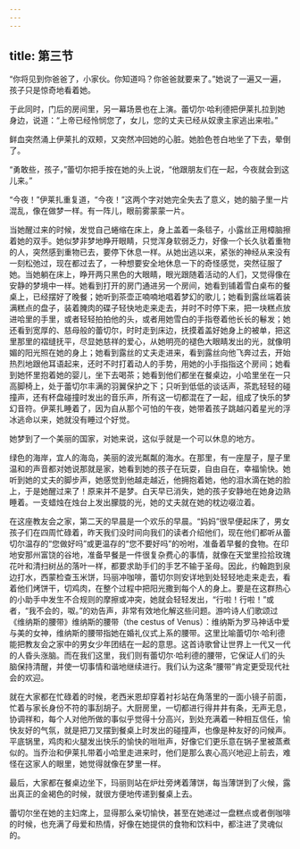 ```yaml
---
---
---
```

title: 第三节
---




“你将见到你爸爸了，小家伙。你知道吗？你爸爸就要来了。”她说了一遍又一遍，孩子只是惊奇地看着她。

于此同时，门后的房间里，另一幕场景也在上演。蕾切尔·哈利德把伊莱扎拉到她身边，说道：“上帝已经怜悯您了，女儿，您的丈夫已经从奴隶主家逃出来啦。”

鲜血突然涌上伊莱扎的双颊，又突然冲回她的心脏。她脸色苍白地坐了下去，晕倒了。

“勇敢些，孩子，”蕾切尔把手按在她的头上说，“他跟朋友们在一起，今夜就会到这儿来。”

“今夜！”伊莱扎重复道，“今夜！”这两个字对她完全失去了意义，她的脑子里一片混乱，像在做梦一样。有一阵儿，眼前雾蒙蒙一片。

当她醒过来的时候，发觉自己蜷缩在床上，身上盖着一条毯子，小露丝正用樟脑擦着她的双手。她似梦非梦地睁开眼睛，只觉浑身软弱乏力，好像一个长久驮着重物的人，突然感到重物已去，要停下休息一样。从她出逃以来，紧张的神经从来没有一刻松弛过，现在都过去了，一种想要安全地休息一下的奇怪感觉，突然征服了她。当她躺在床上，睁开两只黑色的大眼睛，眼光跟随着活动的人们，又觉得像在安静的梦境中一样。她看到打开的房门通进另一个房间，她看到铺着雪白桌布的餐桌上，已经摆好了晚餐；她听到茶壶正喃喃地唱着梦幻的歌儿；她看到露丝端着装满糕点的盘子，装着腌肉的碟子轻快地走来走去，并时不时停下来，把一块糕点放进哈里的手里，或者轻轻拍拍他的头，或者用她雪白的手指卷着他长长的鬈发；她还看到宽厚的、慈母般的蕾切尔，时时走到床边，抚摸着盖好她身上的被单，把这里那里的褶缝抚平，尽显她慈祥的爱心，从她明亮的褪色大眼睛发出的光，就像明媚的阳光照在她的身上；她看到露丝的丈夫走进来，看到露丝向他飞奔过去，开始热烈地跟他耳语起来，还时不时打着动人的手势，用她的小手指指这个房间；她看到她怀里抱着她的婴儿，坐下去喝茶；她看到他们都坐在餐桌边，小哈里坐在一只高脚椅上，处于蕾切尔丰满的羽翼保护之下；只听到低低的谈话声，茶匙轻轻的碰撞声，还有杯盘碰撞时发出的音乐声，所有这一切都混在了一起，组成了快乐的梦幻音符。伊莱扎睡着了，因为自从那个可怕的午夜，她带着孩子跳越闪着星光的浮冰逃命以来，她就没有睡过个好觉。

她梦到了一个美丽的国家，对她来说，这似乎就是一个可以休息的地方。

绿色的海岸，宜人的海岛，美丽的波光粼粼的海水。在那里，有一座屋子，屋子里温和的声音都对她说那就是家，她看到她的孩子在玩耍，自由自在，幸福愉快。她听到她的丈夫的脚步声，她感觉到他越走越近，他拥抱着她，他的泪水滴在她的脸上，于是她醒过来了！原来并不是梦。白天早已消失，她的孩子安静地在她身边熟睡着。一支蜡烛在烛台上发出朦胧的光，她的丈夫就在她的枕边啜泣着。

在这座教友会之家，第二天的早晨是一个欢乐的早晨。“妈妈”很早便起床了，男女孩子们在四周忙碌着，昨天我们没时间向我们的读者介绍他们，现在他们都听从蕾切尔温存的“您做好吗”或更温存的“您不要好吗”的吩咐，准备着早餐的食物。在印地安那州富饶的谷地，准备早餐是一件很复杂费心的事情，就像在天堂里捡拾玫瑰花叶和清扫树丛的落叶一样，都要求助手们的手艺不输于圣母。因此，约翰跑到泉边打水，西蒙检查玉米饼，玛丽冲咖啡，蕾切尔则安详地到处轻轻地走来走去，看着他们烤饼干，切鸡肉，在整个过程中把阳光撒到每个人的身上。要是在这群热心的小助手中发生不合规则的摩擦或冲突，她就会轻轻发出，“行啦！行啦！”或者，“我不会的，呶。”的劝告声，非常有效地化解这些问题。游吟诗人们歌颂过《维纳斯的腰带》维纳斯的腰带（the cestus of Venus）：维纳斯为罗马神话中爱与美的女神，维纳斯的腰带指她在婚礼仪式上系的腰带。这里比喻蕾切尔·哈利德能把教友会之家中的男女少年团结在一起的意思。这首诗歌曾让世界上一代又一代的人昏头涨脑。而在我们这里，我们则有蕾切尔·哈利德的腰带，它保证人们的头脑保持清醒，并使一切事情和谐地继续进行。我们认为这条“腰带”肯定更受现代社会的欢迎。

就在大家都在忙碌着的时候，老西米恩却穿着衬衫站在角落里的一面小镜子前面，忙着与家长身份不符的事刮胡子。大厨房里，一切都进行得井井有条，无声无息，协调祥和，每个人对他所做的事似乎觉得十分高兴，到处充满着一种相互信任，愉快友好的气氛，就是把刀叉摆到餐桌上时发出的碰撞声，也像是种友好的问候声。平底锅里，鸡肉和火腿发出快乐的愉快的咝咝声，好像它们更乐意在锅子里被蒸煮似的。当乔治和伊莱扎带着小哈里走进来时，他们是那么衷心高兴地迎上前去，难怪在这家人的眼里，她觉得就像在梦里一样。

最后，大家都在餐桌边坐下，玛丽则站在炉灶旁烤着薄饼，每当薄饼到了火候，露出真正的金褐色的时候，就很方便地传递到餐桌上去。

蕾切尔坐在她的主妇席上，显得那么亲切愉快，甚至在她递过一盘糕点或者倒咖啡的时候，也充满了母爱和热情，好像在她提供的食物和饮料中，都注进了灵魂似的。